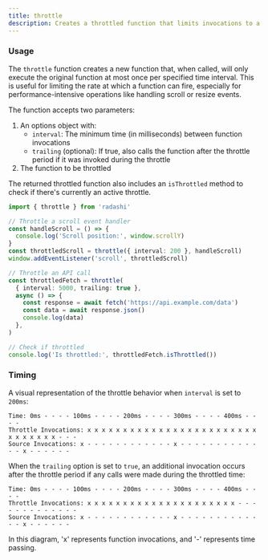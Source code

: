 ```yaml
---
title: throttle
description: Creates a throttled function that limits invocations to a specified interval
---
```


### Usage

The `throttle` function creates a new function that, when called, will only execute the original function at most once per specified time interval. This is useful for limiting the rate at which a function can fire, especially for performance-intensive operations like handling scroll or resize events.

The function accepts two parameters:

1. An options object with:
   - `interval`: The minimum time (in milliseconds) between function invocations
   - `trailing` (optional): If true, also calls the function after the throttle period if it was invoked during the throttle
2. The function to be throttled

The returned throttled function also includes an `isThrottled` method to check if there's currently an active throttle.

```typescript
import { throttle } from 'radashi'

// Throttle a scroll event handler
const handleScroll = () => {
  console.log('Scroll position:', window.scrollY)
}
const throttledScroll = throttle({ interval: 200 }, handleScroll)
window.addEventListener('scroll', throttledScroll)

// Throttle an API call
const throttledFetch = throttle(
  { interval: 5000, trailing: true },
  async () => {
    const response = await fetch('https://api.example.com/data')
    const data = await response.json()
    console.log(data)
  },
)

// Check if throttled
console.log('Is throttled:', throttledFetch.isThrottled())
```

### Timing

A visual representation of the throttle behavior when `interval` is set to `200ms`:

```
Time: 0ms - - - - 100ms - - - - 200ms - - - - 300ms - - - - 400ms - - - -
Throttle Invocations: x x x x x x x x x x x x x x x x x x x x x x x x x x x x x x x - - -
Source Invocations: x - - - - - - - - - - - - x - - - - - - - - - - - - - x - - - - - -
```

When the `trailing` option is set to `true`, an additional invocation occurs after the throttle period if any calls were made during the throttled time:

```
Time: 0ms - - - - 100ms - - - - 200ms - - - - 300ms - - - - 400ms - - - -
Throttle Invocations: x x x x x x x x x x x x x x x x x x x x x - - - - - - - - - - - - -
Source Invocations: x - - - - - - - - - - - - x - - - - - - - - - - - - - x - - - - - -
```

In this diagram, 'x' represents function invocations, and '-' represents time passing.
